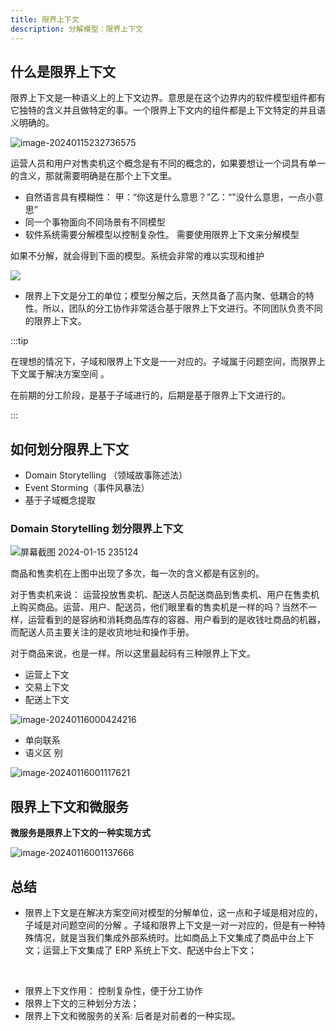 ```yaml
---
title: 限界上下文
description: 分解模型：限界上下文
---
```


## 什么是限界上下文
限界上下文是一种语义上的上下文边界。意思是在这个边界内的软件模型组件都有它独特的含义并且做特定的事。一个限界上下文内的组件都是上下文特定的并且语义明确的。

![image-20240115232736575](https://wkq-img.oss-cn-chengdu.aliyuncs.com/img/image-20240115232736575.png)

运营人员和用户对售卖机这个概念是有不同的概念的，如果要想让一个词具有单一的含义，那就需要明确是在那个上下文里。

* 自然语言具有模糊性： 甲：“你这是什么意思？”乙：“"没什么意思，一点小意思”
* 同一个事物面向不同场景有不同模型
* 软件系统需要分解模型以控制复杂性。 需要使用限界上下文来分解模型

如果不分解，就会得到下面的模型。系统会非常的难以实现和维护

![](https://wkq-img.oss-cn-chengdu.aliyuncs.com/img/image-20240108232339596.png)

* 限界上下文是分工的单位；模型分解之后，天然具备了高内聚、低耦合的特性。所以，团队的分工协作非常适合基于限界上下文进行。不同团队负责不同的限界上下文。

:::tip

在理想的情况下，子域和限界上下文是一一对应的。子域属于问题空间，而限界上下文属于解决方案空间  。

在前期的分工阶段，是基于子域进行的，后期是基于限界上下文进行的。 

:::

## 如何划分限界上下文

* Domain Storytelling （领域故事陈述法）
* Event Storming（事件风暴法）
* 基于子域概念提取

### Domain Storytelling 划分限界上下文

![屏幕截图 2024-01-15 235124](https://wkq-img.oss-cn-chengdu.aliyuncs.com/img/%E5%B1%8F%E5%B9%95%E6%88%AA%E5%9B%BE%202024-01-15%20235124.png)

商品和售卖机在上图中出现了多次，每一次的含义都是有区别的。

对于售卖机来说： 运营投放售卖机、配送人员配送商品到售卖机、用户在售卖机上购买商品。运营、用户、配送员，他们眼里看的售卖机是一样的吗？当然不一样，运营看到的是容纳和消耗商品库存的容器、用户看到的是收钱吐商品的机器，而配送人员主要关注的是收货地址和操作手册。

对于商品来说，也是一样。所以这里最起码有三种限界上下文。

* 运营上下文
* 交易上下文
* 配送上下文

![image-20240116000424216](https://wkq-img.oss-cn-chengdu.aliyuncs.com/img/image-20240116000424216.png)

* 单向联系
* 语义区 别

![image-20240116001117621](https://wkq-img.oss-cn-chengdu.aliyuncs.com/img/image-20240116001117621.png)

## 限界上下文和微服务

**微服务是限界上下文的一种实现方式**

![image-20240116001137666](https://wkq-img.oss-cn-chengdu.aliyuncs.com/img/image-20240116001137666.png)

## 总结

* 限界上下文是在解决方案空间对模型的分解单位，这一点和子域是相对应的，子域是对问题空间的分解 。子域和限界上下文是一对一对应的，但是有一种特殊情况，就是当我们集成外部系统时。比如商品上下文集成了商品中台上下文；运营上下文集成了 ERP 系统上下文、配送中台上下文；

​		

* 限界上下文作用： 控制复杂性，便于分工协作
* 限界上下文的三种划分方法；
* 限界上下文和微服务的关系: 后者是对前者的一种实现。
